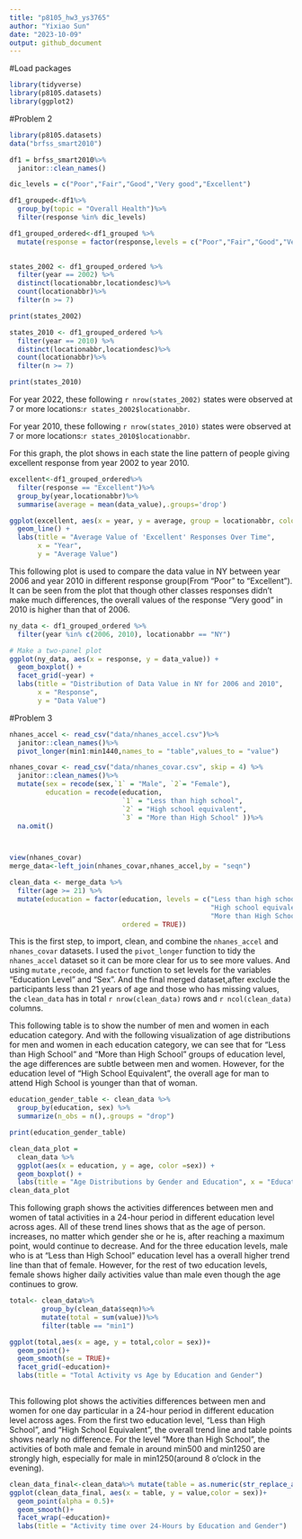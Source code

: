 ```yaml
---
title: "p8105_hw3_ys3765"
author: "Yixiao Sun"
date: "2023-10-09"
output: github_document
---
```

#Load packages
```r
library(tidyverse)
library(p8105.datasets)
library(ggplot2)
```

#Problem 2

```r
library(p8105.datasets)
data("brfss_smart2010")

df1 = brfss_smart2010%>%
  janitor::clean_names()

dic_levels = c("Poor","Fair","Good","Very good","Excellent")

df1_grouped<-df1%>%
  group_by(topic = "Overall Health")%>%
  filter(response %in% dic_levels)

df1_grouped_ordered<-df1_grouped %>%
  mutate(response = factor(response,levels = c("Poor","Fair","Good","Very good","Excellent"), ordered=TRUE))
  
```

```r
states_2002 <- df1_grouped_ordered %>%
  filter(year == 2002) %>%
  distinct(locationabbr,locationdesc)%>%
  count(locationabbr)%>%
  filter(n >= 7)

print(states_2002)

states_2010 <- df1_grouped_ordered %>%
  filter(year == 2010) %>%
  distinct(locationabbr,locationdesc)%>%
  count(locationabbr)%>%
  filter(n >= 7)

print(states_2010)
```
For year 2022, these following `r nrow(states_2002)` states were observed at 7 or more locations:`r states_2002$locationabbr`.

For year 2010, these following `r nrow(states_2010)` states were observed at 7 or more locations:`r states_2010$locationabbr`.

For this graph, the plot shows in each state the line pattern of people giving excellent response from year 2002 to year 2010.
```r
excellent<-df1_grouped_ordered%>%
  filter(response == "Excellent")%>%
  group_by(year,locationabbr)%>%
  summarise(average = mean(data_value),.groups='drop')

ggplot(excellent, aes(x = year, y = average, group = locationabbr, color = locationabbr)) +
  geom_line() +
  labs(title = "Average Value of 'Excellent' Responses Over Time", 
       x = "Year", 
       y = "Average Value")
```

This following plot is used to compare the data value in NY between year 2006 and year 2010 in different response group(From "Poor" to "Excellent"). It can be seen from the plot that though other classes responses didn't make much differences, the overall values of the response "Very good" in 2010 is higher than that of 2006.
```r
ny_data <- df1_grouped_ordered %>%
  filter(year %in% c(2006, 2010), locationabbr == "NY")

# Make a two-panel plot
ggplot(ny_data, aes(x = response, y = data_value)) +
  geom_boxplot() +
  facet_grid(~year) +
  labs(title = "Distribution of Data Value in NY for 2006 and 2010", 
       x = "Response", 
       y = "Data Value")


```




#Problem 3
```r
nhanes_accel <- read_csv("data/nhanes_accel.csv")%>%
  janitor::clean_names()%>%
  pivot_longer(min1:min1440,names_to = "table",values_to = "value")

nhanes_covar <- read_csv("data/nhanes_covar.csv", skip = 4) %>%
  janitor::clean_names()%>%
  mutate(sex = recode(sex,`1` = "Male", `2`= "Female"),
         education = recode(education,
                            `1` = "Less than high school", 
                            `2` = "High school equivalent", 
                            `3` = "More than High School" ))%>%
  na.omit()



view(nhanes_covar)
merge_data<-left_join(nhanes_covar,nhanes_accel,by = "seqn")

clean_data <- merge_data %>%
  filter(age >= 21) %>%
  mutate(education = factor(education, levels = c("Less than high school", 
                                                  "High school equivalent", 
                                                  "More than High School"), 
                            ordered = TRUE))

```
This is the first step, to import, clean, and combine the `nhanes_accel` and `nhanes_covar` datasets. I used the `pivot_longer` function to tidy the `nhanes_accel` dataset so it can be more clear for us to see more values. And using `mutate` ,`recode`, and `factor` function to set levels for the variables "Education Level" and "Sex". And the final merged dataset,after exclude the participants less than 21 years of age and those who has missing values, the `clean_data` has in total `r nrow(clean_data)` rows and `r ncol(clean_data)` columns.




This following table is to show the number of men and women in each education category. And with the following visualization of age distributions for men and women in each education category, we can see that for "Less than High School" and "More than High School" groups of education level, the age differences are subtle between men and women. However, for the education level of "High School Equivalent", the overall age for man to attend High School is younger than that of woman.

```r
education_gender_table <- clean_data %>%
  group_by(education, sex) %>%
  summarize(n_obs = n(),.groups = "drop")

print(education_gender_table)

clean_data_plot = 
  clean_data %>%
  ggplot(aes(x = education, y = age, color =sex)) +
  geom_boxplot() +
  labs(title = "Age Distributions by Gender and Education", x = "Education", y = "Age")
clean_data_plot
```

This following graph shows the activities differences between men and women of tatal activities in a 24-hour period in different education level across ages. All of these trend lines shows that as the age of person. increases, no matter which gender she or he is, after reaching a maximum point, would continue to decrease. And for the three education levels, male who is at "Less than High School" education level has a overall higher trend line than that of female. However, for the rest of two education levels, female shows higher daily activities value than male even though the age continues to grow.

```r
total<- clean_data%>%
        group_by(clean_data$seqn)%>%
        mutate(total = sum(value))%>%
        filter(table == "min1")

ggplot(total,aes(x = age, y = total,color = sex))+
  geom_point()+
  geom_smooth(se = TRUE)+
  facet_grid(~education)+
  labs(title = "Total Activity vs Age by Education and Gender")
              
```

This following plot shows the activities differences between men and women for one day particular in a 24-hour period in different education level across ages. From the first two education level, "Less than High School", and "High School Equivalent", the overall trend line and table points shows nearly no difference. For the level "More than High School", the activities of both male and female in around min500 and min1250 are strongly high, especially for male in min1250(around 8 o'clock in the evening). 

```r
clean_data_final<-clean_data%>% mutate(table = as.numeric(str_replace_all(table,"min","")))
ggplot(clean_data_final, aes(x = table, y = value,color = sex))+
  geom_point(alpha = 0.5)+
  geom_smooth()+
  facet_wrap(~education)+
  labs(title = "Activity time over 24-Hours by Education and Gender")
```

